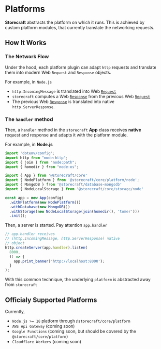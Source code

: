 # Platforms

**Storecraft** abstracts the platform on which it runs. This is achieved
by custom platform modules, that currently translate the networking requests.

## How It Works

### The Network Flow
Under the hood, each platform plugin can adapt `http` requests and
translate them into modern Web `Request` and `Response` objects.


For example, in `Node.js`
- `http.IncomingMessage` is translated into Web [`Request`](https://developer.mozilla.org/en-US/docs/Web/API/Request)
- `storecraft` computes a Web [`Response`](https://developer.mozilla.org/en-US/docs/Web/API/Response) from the previous Web [`Request`](https://developer.mozilla.org/en-US/docs/Web/API/Request)
- The previous Web [`Response`](https://developer.mozilla.org/en-US/docs/Web/API/Response) is translated into native `http.ServerResponse`.

### The `handler` method

Then, a `handler` method in the `storecraft` **App** class receives **native**
request and response and adapts it with the platform module.

For example, in **Node.js**
```js
import 'dotenv/config';
import http from "node:http";
import { join } from "node:path";
import { homedir } from "node:os";

import { App } from '@storecraft/core'
import { NodePlatform } from '@storecraft/core/platform/node';
import { MongoDB } from '@storecraft/database-mongodb'
import { NodeLocalStorage } from '@storecraft/core/storage/node'

const app = new App(config)
  .withPlatform(new NodePlatform())
  .withDatabase(new MongoDB())
  .withStorage(new NodeLocalStorage(join(homedir(), 'tomer')))
  .init();

```

Then, a server is started. Pay attention `app.handler`

```js
// app.handler receives 
// (http.IncomingMessage, http.ServerResponse) native
// object
http.createServer(app.handler).listen(
  8000,
  () => {
    app.print_banner('http://localhost:8000');
  }
);
```

With this common technique, the underlying `platform` is abstracted away
from `storecraft`

## Officialy Supported Platforms

Currently,

- `Node.js >= 18` platform through `@storecraft/core/platform`
- `AWS Api Gateway` (coming soon)
- `Google Functions` (coming soon, but should be covered by the `@storecraft/core/platform`)
- `Cloudflare Workers` (coming soon)